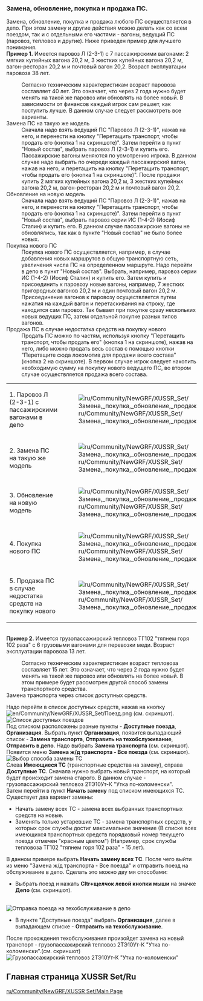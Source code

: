 ===Замена, обновление, покупка и продажа ПС.===
Замена, обновление, покупка и продажа любого ПС осуществляется в депо. При этом замену и другие действия можно делать как со всем поездом, так и с отдельными его частями - вагоны, ведущий ПС (паровоз, тепловоз и другие). Ниже приведен пример для лучшего понимания.
<br>'''Пример 1.''' Имеется паровоз Л (2-3-1) с 7 пассажирскими вагонами: 2 мягких купейных вагона 20,2 м, 3 жестких купейных вагона 20,2 м, вагон-ресторан 20,2 м и почтовый вагон 20,2. Возраст эксплуатации паровоза 38 лет.  
:Согласно техническим характеристикам возраст паровоза составляет 40 лет. Это означает, что через 2 года нужно будет менять на такой же паровоз или обновлять на более новый. В зависимости от финансов каждый игрок сам решает, как поступить лучше. В данном случае следует рассмотреть все варианты.
;Замена ПС на такую же модель
:Сначала надо взять ведущий ПС "Паровоз Л (2-3-1)", нажав на него, и перенести на кнопку "Перетащить транспорт, чтобы продать его (кнопка 1 на скриншоте)". Затем  перейти в пункт "Новый состав", выбрать  паровоз Л (2-3-1) и купить его. Пассажирские вагоны меняются по усмотрению игрока. В данном случае надо выбрать по очереди каждый пассажирский вагон, нажав на него, и перетащить на кнопку "Перетащить транспорт, чтобы продать его (кнопка 1 на скриншоте)". После продажи купить 2 мягких купейных вагона 20,2 м, 3 жестких купейных вагона 20,2 м, вагон-ресторан 20,2 м и почтовый вагон 20,2. 
;Обновление на новую модель 
:Сначала надо взять ведущий ПС "Паровоз Л (2-3-1)", нажав на него, и перенести на кнопку "Перетащить транспорт, чтобы продать его (кнопка 1 на скриншоте)". Затем  перейти в пункт "Новый состав", выбрать  паровоз серии ИС (1-4-2) (Иосиф Сталин) и купить его. В данном случае пассажирские вагоны не обновлялись, так как в пункте "Новый состав" не было более новых.
;Покупка нового ПС
:Покупка нового ПС осуществляется, например, в случае добавления новых маршрутов в общую транспортную сеть, увеличения числа ПС на определенном маршруте. Надо перейти в депо в пункт "Новый состав". Выбрать, например, паровоз серии ИС (1-4-2) (Иосиф Сталин) и купить его. Затем купить и присоединить к паровозу новые вагоны, например, 7 жестких пригородных вагонов 20,2 м и один почтовый вагон 20,2 м. Присоединение вагонов к паровозу осуществляется путем нажатия на каждый вагон и перетаскивания на строку, где находится сам паровоз. Так бывает при покупке сразу нескольких новых ведущих ПС, затем отдельной покупке разных типов вагонов.
;Продажа ПС в случае недостатка средств на покупку нового
:Продать ПС можно по частям, используя кнопку "Перетащить транспорт, чтобы продать его" (кнопка 1 на скриншоте), нажав на него, либо можно продать весь состав с помощью кнопки "Перетащите сюда локомотив для продажи всего состава" (кнопка 2 на скриншоте). В первом случае игрок следует накопить необходимую сумму на покупку нового ведущего ПС, во втором случае осуществляется продажа всего состава.
{|class="wikitable"
|-
|1. Паровоз Л (2-3-1) с пассажирскими вагонами в депо
|[[File:ru/Community/NewGRF/XUSSR Set/Замена, покупка, обновление, продажа ПС 1.png]]
|-
|2. Замена ПС на такую же модель
|[[File:ru/Community/NewGRF/XUSSR Set/Замена, покупка, обновление, продажа ПС 1.png]]
|-
|3. Обновление на новую модель
|[[File:ru/Community/NewGRF/XUSSR Set/Замена, покупка, обновление, продажа ПС 3.png]]
|-
|4. Покупка нового ПС
|[[File:ru/Community/NewGRF/XUSSR Set/Замена, покупка, обновление, продажа ПС 4.png]]
|-
|5. Продажа ПС в случае недостатка средств на покупку нового
|[[File:ru/Community/NewGRF/XUSSR Set/Замена, покупка, обновление, продажа ПС 5.png]]
|}
<br>'''Пример 2.''' Имеется грузопассажирский тепловоз ТГ102 "тяпнем горя 102 раза" с 6 грузовыми вагонами для перевозки меди.  Возраст эксплуатации паровоза 13 лет. 
:Согласно техническим характеристикам возраст тепловоза составляет 15 лет. Это означает, что через 2 года нужно будет менять на такой же паровоз или обновлять на более новый. В этом примере будет рассмотрен другой способ замены транспортного средства.
;Замена транспорта через список доступных средств.
Надо перейти в список доступных средств, нажав на кнопку [[File:en/Community/NewGRF/XUSSR Set/Поезд.png]] (см. скриншот).
<br>[[File:ru/Community/NewGRF/XUSSR Set/Замена транспорта.png|frame|center| Список доступных поездов]]
<br> Под списком расположены разные пункты - '''Доступные поезда''', '''Организация'''. Выбрать пункт '''Организация''', появится выпадающий список - '''Замена транспорта''', '''Отправить на техобслуживание''', '''Отправить в депо'''. Надо выбрать '''Замена транспорта''' (см. скриншот).
<br> Появится меню '''Замена ж/д транспорта - Все поезда''' (см. скриншот).
<br>[[File:ru/Community/NewGRF/XUSSR Set/Выбор способа замены ТС.png|frame|center| Выбор способа замены ТС]] 
<br>Слева '''Имеющиеся ТС'''  (транспортные средства на замену), справа '''Доступные ТС'''.
Сначала нужно выбрать новый транспорт, на который будет происходит замена старого. В данном случае - грузопассажирский тепловоз 2ТЭ10Ут-К "Утка по-коломенски".
<br>Затем перейти в пункт '''Начать замену''' под списком имеющихся ТС. Существует два вариант замены:
*Начать замену всех ТС - замена всех выбранных транспортных средств на новые.
*Заменять только устаревшие ТС - замена транспортных средств, у которых срок службы достиг максимальное значение (В списке всех имеющихся транспортных средств порядковый номер текущего поезда отмечен "красным цветом") (Например, срок службы тепловоза ТГ102 "тяпнем горя 102 раза" - 15 лет).
В данном примере выбрать '''Начать замену всех ТС'''. После чего выйти из меню "Замена ж/д транспорта - Все поезда" и отправить поезд на обслуживание в депо.
Сделать это можно дву мя способами:
*Выбрать поезд и нажать '''Cltr+щелчок левой кнопки мыши''' на значке '''Депо''' (см. скриншот).
<br>[[File:ru/Community/NewGRF/XUSSR Set/Замена 3.png|frame|center| Отправка поезда на техобслуживание в депо]] 
*В пункте "Доступные поезда" выбрать '''Организация''', далее в выпадающем списке - '''Отправить на техобслуживание'''. 
После прохождения техобслуживания произойдет замена на новый транспорт - грузопассажирский тепловоз 2ТЭ10Ут-К "Утка по-коломенски".(см. скриншот)
<br>[[File:ru/Community/NewGRF/XUSSR Set/Замена 4.png|frame|center| Грузопассажирский тепловоз 2ТЭ10Ут-К "Утка по-коломенски"]]

==Главная страница XUSSR Set/Ru==
[[ru/Community/NewGRF/XUSSR Set/Main Page]]